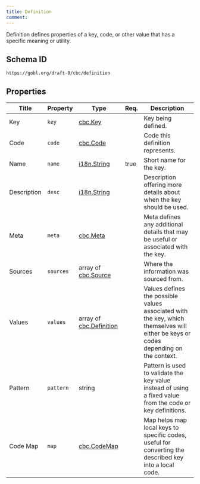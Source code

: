 ```yaml
---
title: Definition
comment: 
---
```


Definition defines properties of a key, code, or other value that has a specific meaning or utility.

## Schema ID

`https://gobl.org/draft-0/cbc/definition`

## Properties

| Title       | Property  | Type                                               | Req. | Description                                                                                                                         |
|-------------|-----------|----------------------------------------------------|------|-------------------------------------------------------------------------------------------------------------------------------------|
| Key         | `key`     | [cbc.Key](/draft-0/cbc/key)                        |      | Key being defined.                                                                                                                  |
| Code        | `code`    | [cbc.Code](/draft-0/cbc/code)                      |      | Code this definition represents.                                                                                                    |
| Name        | `name`    | [i18n.String](/draft-0/i18n/string)                | true | Short name for the key.                                                                                                             |
| Description | `desc`    | [i18n.String](/draft-0/i18n/string)                |      | Description offering more details about when the key should be used.                                                                |
| Meta        | `meta`    | [cbc.Meta](/draft-0/cbc/meta)                      |      | Meta defines any additional details that may be useful or associated with the key.                                                  |
| Sources     | `sources` | array of [cbc.Source](/draft-0/cbc/source)         |      | Where the information was sourced from.                                                                                             |
| Values      | `values`  | array of [cbc.Definition](/draft-0/cbc/definition) |      | Values defines the possible values associated with the key, which themselves will either be keys or codes depending on the context. |
| Pattern     | `pattern` | string                                             |      | Pattern is used to validate the key value instead of using a fixed value from the code or key definitions.                          |
| Code Map    | `map`     | [cbc.CodeMap](/draft-0/cbc/code_map)               |      | Map helps map local keys to specific codes, useful for converting the described key into a local code.                              |

